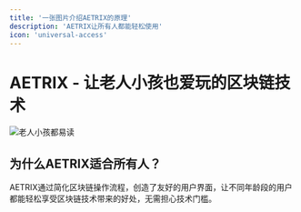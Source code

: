 ```yaml
---
title: '一张图片介绍AETRIX的原理'
description: 'AETRIX让所有人都能轻松使用'
icon: 'universal-access'
---
```


# AETRIX - 让老人小孩也爱玩的区块链技术

![老人小孩都易读](/images/oldyoung.jpg) 

## 为什么AETRIX适合所有人？

AETRIX通过简化区块链操作流程，创造了友好的用户界面，让不同年龄段的用户都能轻松享受区块链技术带来的好处，无需担心技术门槛。



